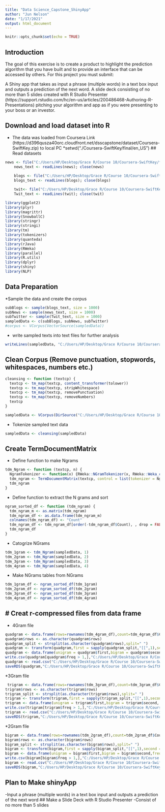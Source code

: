 ---
title: "Data Science_Capstone_ShinyApp"
author: "Jun Nelson"
date: "1/17/2021"
output: html_document
---

```{r setup, include=FALSE}
knitr::opts_chunk$set(echo = TRUE)
```

## Introduction
The goal of this exercise is to create a product to highlight the prediction algorithm that you have built and to provide an interface that can be accessed by others. For this project you must submit:

A Shiny app that takes as input a phrase (multiple words) in a text box input and outputs a prediction of the next word.
A slide deck consisting of no more than 5 slides created with R Studio Presenter (https://support.rstudio.com/hc/en-us/articles/200486468-Authoring-R-Presentations) pitching your algorithm and app as if you were presenting to your boss or an investor.

## Download and load dataset into R
* The data was loaded from Coursera Link (https://d396qusza40orc.cloudfront.net/dsscapstone/dataset/Coursera-SwiftKey.zip)  to local PC
*setwd("./Coursera-SwiftKey/final/en_US")
## Read datasets


``` {r}
news <- file("C:/Users/HP/Desktop/Grace R/Course 10/Coursera-SwiftKey/final/en_US/en_US.news.txt", open="r")
    news_text <- readLines(news); close(news)
    
    blogs <- file("C:/Users/HP/Desktop/Grace R/Course 10/Coursera-SwiftKey/final/en_US/en_US.blogs.txt", open="r")
    blogs_text <- readLines(blogs); close(blogs) 

    twit<- file("C:/Users/HP/Desktop/Grace R/Course 10/Coursera-SwiftKey/final/en_US/en_US.twitter.txt", open="r")
    Twit_text <- readLines(twit); close(twit)
``` 


``` {r}
library(ggplot2)
library(plyr)
library(magrittr)
library(SnowballC)
library(stringr)
library(stringi)
library(tm)
library(tokenizers)
library(quanteda)
library(rJava)
library(RWeka)
library(parallel)
library(R.utils)
library(dplyr)
library(shiny)
library(NLP)
```


## Data Preparation
*Sample the data and create the corpus

```{r}
subBlogs <- sample(blogs_text, size = 1000)
subNews <- sample(news_text, size = 1000)
subTwitter <- sample(Twit_text, size = 1000)
sampledData <- c(subBlogs, subNews, subTwitter)
#corpus <- VCorpus(VectorSource(sampledData))
``` 

* write sampled texts into text files for further analysis

``` {r}
writeLines(sampledData, "C:/Users/HP/Desktop/Grace R/Course 10/Coursera-SwiftKey/final/en_US/Capstone_ShinyApp/sampledData.txt")
```


## Clean Corpus (Remove punctuation, stopwords, whitespaces, numbers etc.) 

```{r}
cleansing <- function (textcp) {
  textcp <- tm_map(textcp, content_transformer(tolower))
  textcp <- tm_map(textcp, stripWhitespace)
  textcp <- tm_map(textcp, removePunctuation)
  textcp <- tm_map(textcp, removeNumbers)
  textcp
}

sampledData <- VCorpus(DirSource("C:/Users/HP/Desktop/Grace R/Course 10/Coursera-SwiftKey/final/en_US/Capstone_Shinyapp", encoding = "UTF-8"))
```


* Tokenize sampled text data

```{r}
sampledData <- cleansing(sampledData)
```

## Create TermDocumentMatrix 
* Define function to make Ngrams

```{r}
tdm_Ngram <- function (textcp, n) {
  NgramTokenizer <- function(x) {RWeka::NGramTokenizer(x, RWeka::Weka_control(min = n, max = n))}
  tdm_ngram <- TermDocumentMatrix(textcp, control = list(tokenizer = NgramTokenizer))
  tdm_ngram
}
```

* Define function to extract the N grams and sort

```{r}
ngram_sorted_df <- function (tdm_ngram) {
  tdm_ngram_m <- as.matrix(tdm_ngram)
  tdm_ngram_df <- as.data.frame(tdm_ngram_m)
  colnames(tdm_ngram_df) <- "Count"
  tdm_ngram_df <- tdm_ngram_df[order(-tdm_ngram_df$Count), , drop = FALSE]
  tdm_ngram_df
}
```

* Catogrize NGrams

```{r}
tdm_1gram <- tdm_Ngram(sampledData, 1)
tdm_2gram <- tdm_Ngram(sampledData, 2)
tdm_3gram <- tdm_Ngram(sampledData, 3)
tdm_4gram <- tdm_Ngram(sampledData, 4)
```


* Make NGrams tables from NGrams

```{r}
tdm_1gram_df <- ngram_sorted_df(tdm_1gram)
tdm_2gram_df <- ngram_sorted_df(tdm_2gram)
tdm_3gram_df <- ngram_sorted_df(tdm_3gram)
tdm_4gram_df <- ngram_sorted_df(tdm_4gram)
```

## # Creat r-compressed files from data frame
* 4Gram file

```{r}
quadgram <- data.frame(rows=rownames(tdm_4gram_df),count=tdm_4gram_df$Count)
quadgram$rows <- as.character(quadgram$rows)
quadgram_split <- strsplit(as.character(quadgram$rows),split=" ")
quadgram <- transform(quadgram,first = sapply(quadgram_split,"[[",1),second = sapply(quadgram_split,"[[",2),third = sapply(quadgram_split,"[[",3), fourth = sapply(quadgram_split,"[[",4))
quadgram <- data.frame(unigram = quadgram$first,bigram = quadgram$second, trigram = quadgram$third, quadgram = quadgram$fourth, freq = quadgram$count,stringsAsFactors=FALSE)
write.csv(quadgram[quadgram$freq > 1,],"C:/Users/HP/Desktop/Grace R/Course 10/Coursera-SwiftKey/final/en_US/Capstone_ShinyApp/quadgram.csv",row.names=F)
quadgram <- read.csv("C:/Users/HP/Desktop/Grace R/Course 10/Coursera-SwiftKey/final/en_US/Capstone_ShinyApp/quadgram.csv",stringsAsFactors = F)
saveRDS(quadgram,"C:/Users/HP/Desktop/Grace R/Course 10/Coursera-SwiftKey/final/en_US/Capstone_ShinyApp/quadgram.RData")
```

 *3Gram file
 
```{r}
 trigram <- data.frame(rows=rownames(tdm_3gram_df),count=tdm_3gram_df$Count)
trigram$rows <- as.character(trigram$rows)
trigram_split <- strsplit(as.character(trigram$rows),split=" ")
trigram <- transform(trigram,first = sapply(trigram_split,"[[",1),second = sapply(trigram_split,"[[",2),third = sapply(trigram_split,"[[",3))
trigram <- data.frame(unigram = trigram$first,bigram = trigram$second, trigram = trigram$third, freq = trigram$count,stringsAsFactors=FALSE)
write.csv(trigram[trigram$freq > 1,],"C:/Users/HP/Desktop/Grace R/Course 10/Coursera-SwiftKey/final/en_US/Capstone_ShinyApp/trigram.csv",row.names=F)
trigram <- read.csv("C:/Users/HP/Desktop/Grace R/Course 10/Coursera-SwiftKey/final/en_US/Capstone_ShinyApp/trigram.csv",stringsAsFactors = F)
saveRDS(trigram,"C:/Users/HP/Desktop/Grace R/Course 10/Coursera-SwiftKey/final/en_US/Capstone_ShinyApp/trigram.RData")
```


*2Gram file

```{r}
bigram <- data.frame(rows=rownames(tdm_2gram_df),count=tdm_2gram_df$Count)
bigram$rows <- as.character(bigram$rows)
bigram_split <- strsplit(as.character(bigram$rows),split=" ")
bigram <- transform(bigram,first = sapply(bigram_split,"[[",1),second = sapply(bigram_split,"[[",2))
bigram <- data.frame(unigram = bigram$first,bigram = bigram$second,freq = bigram$count,stringsAsFactors=FALSE)
write.csv(bigram[bigram$freq > 1,],"C:/Users/HP/Desktop/Grace R/Course 10/Coursera-SwiftKey/final/en_US/Capstone_ShinyApp/bigram.csv",row.names=F)
bigram <- read.csv("C:/Users/HP/Desktop/Grace R/Course 10/Coursera-SwiftKey/final/en_US/Capstone_ShinyApp/bigram.csv",stringsAsFactors = F)
saveRDS(bigram,"C:/Users/HP/Desktop/Grace R/Course 10/Coursera-SwiftKey/final/en_US/Capstone_ShinyApp/bigram.RData")
```

## Plan to Make shinyApp
-Input a phrase (multiple words) in a text box input and outputs a prediction of the next word
## Make a Slide Deck with R Studio Presenter
-Consist of no more than 5 slides
